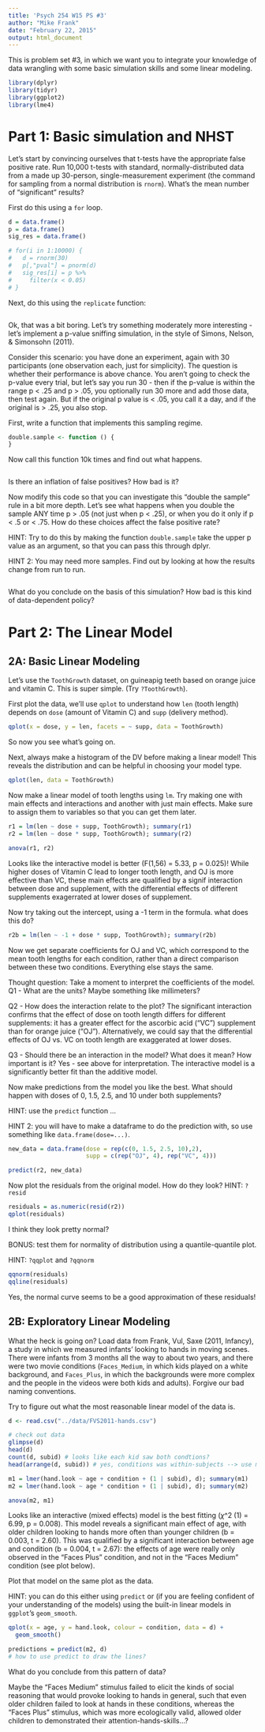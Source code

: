 ```yaml
---
title: 'Psych 254 W15 PS #3'
author: "Mike Frank"
date: "February 22, 2015"
output: html_document
---
```


This is problem set #3, in which we want you to integrate your knowledge of data wrangling with some basic simulation skills and some linear modeling.

```r
library(dplyr)
library(tidyr)
library(ggplot2)
library(lme4)
```

Part 1: Basic simulation and NHST
=================================

Let's start by convincing ourselves that t-tests have the appropriate false positive rate. Run 10,000 t-tests with standard, normally-distributed data from a made up 30-person, single-measurement experiment (the command for sampling from a normal distribution is `rnorm`). What's the mean number of "significant" results?

First do this using a `for` loop.

```r
d = data.frame()
p = data.frame()
sig_res = data.frame()

# for(i in 1:10000) {
#   d = rnorm(30)
#   p[,"pval"] = pnorm(d)
#   sig_res[i] = p %>%
#     filter(x < 0.05)
# }


```

Next, do this using the `replicate` function:

```r
```

Ok, that was a bit boring. Let's try something moderately more interesting - let's implement a p-value sniffing simulation, in the style of Simons, Nelson, & Simonsohn (2011).

Consider this scenario: you have done an experiment, again with 30 participants (one observation each, just for simplicity). The question is whether their performance is above chance. You aren't going to check the p-value every trial, but let's say you run 30 - then if the p-value is within the range p < .25 and p > .05, you optionally run 30 more and add those data, then test again. But if the original p value is < .05, you call it a day, and if the original is > .25, you also stop.  

First, write a function that implements this sampling regime.

```r
double.sample <- function () {
}
```

Now call this function 10k times and find out what happens. 

```r
```

Is there an inflation of false positives? How bad is it?

Now modify this code so that you can investigate this "double the sample" rule in a bit more depth. Let's see what happens when you double the sample ANY time p > .05 (not just when p < .25), or when you do it only if p < .5 or < .75. How do these choices affect the false positive rate?

HINT: Try to do this by making the function `double.sample` take the upper p value as an argument, so that you can pass this through dplyr.

HINT 2: You may need more samples. Find out by looking at how the results change from run to run.

```r
```

What do you conclude on the basis of this simulation? How bad is this kind of data-dependent policy?


Part 2: The Linear Model
========================

2A: Basic Linear Modeling
-------------------------

Let's use the `ToothGrowth` dataset, on guineapig teeth based on orange juice
and vitamin C. This is super simple. (Try `?ToothGrowth`).

First plot the data, we'll use `qplot` to understand how `len` (tooth length) depends on `dose` (amount of Vitamin C) and `supp` (delivery method).

```r
qplot(x = dose, y = len, facets = ~ supp, data = ToothGrowth)
```

So now you see what's going on. 

Next, always make a histogram of the DV before making a linear model! This reveals the distribution and can be helpful in choosing your model type.

```r
qplot(len, data = ToothGrowth)
```

Now make a linear model of tooth lengths using `lm`. Try making one with main effects and interactions and another with just main  effects. Make sure to assign them to variables so that you can get them later.

```r
r1 = lm(len ~ dose + supp, ToothGrowth); summary(r1)
r2 = lm(len ~ dose * supp, ToothGrowth); summary(r2)

anova(r1, r2)
```

Looks like the interactive model is better (F(1,56) = 5.33, p = 0.025)!  While higher doses of Vitamin C lead to longer tooth length, and OJ is more effective than VC, these main effects are qualified by a signif interaction between dose and supplement, with the differential effects of different supplements exagerrated at lower doses of supplement.

Now try taking out the intercept, using a -1 term in the formula. what does this do?

```r
r2b = lm(len ~ -1 + dose * supp, ToothGrowth); summary(r2b)
```

Now we get separate coefficients for OJ and VC, which correspond to the mean tooth lengths for each condition, rather than a direct comparison between these two conditions. Everything else stays the same.

Thought question: Take a moment to interpret the coefficients of the model. 
Q1 - What are the units? 
Maybe something like millimeters?

Q2 - How does the interaction relate to the plot?
The significant interaction confirms that the effect of dose on tooth length differs for different supplements: it has a greater effect for the ascorbic acid ("VC") supplement than for orange juice ("OJ"). Alternatively, we could say that the differential effects of OJ vs. VC on tooth length are exaggerated at lower doses.

Q3 - Should there be an interaction in the model? What does it mean? How important is it?
Yes - see above for interpretation. The interactive model is a significantly better fit than the additive model.

Now make predictions from the model you like the best. What should happen with
doses of 0, 1.5, 2.5, and 10 under both supplements? 

HINT: use the `predict` function ...

HINT 2: you will have to make a dataframe to do the prediction with, so use something like `data.frame(dose=...)`.

```r
new_data = data.frame(dose = rep(c(0, 1.5, 2.5, 10),2),
                      supp = c(rep("OJ", 4), rep("VC", 4)))

predict(r2, new_data)
```

Now plot the residuals from the original model. How do they look?
HINT: `?resid`

```r
residuals = as.numeric(resid(r2))
qplot(residuals)
```

I think they look pretty normal?

BONUS: test them for normality of distribution using a quantile-quantile plot.

HINT: `?qqplot` and `?qqnorm`

```r
qqnorm(residuals)
qqline(residuals)
```

Yes, the normal curve seems to be a good approximation of these residuals!

2B: Exploratory Linear Modeling
-------------------------------

What the heck is going on? Load data from Frank, Vul, Saxe (2011, Infancy), a study in which we measured infants' looking to hands in moving scenes. There were infants from 3 months all the way to about two years, and there were two movie conditions (`Faces_Medium`, in which kids played on a white background, and `Faces_Plus`, in which the backgrounds were more complex and the people in the videos were both kids and adults). Forgive our bad naming conventions.

Try to figure out what the most reasonable linear model of the data is.

```r
d <- read.csv("../data/FVS2011-hands.csv")

# check out data
glimpse(d)
head(d)
count(d, subid) # looks like each kid saw both condtions?
head(arrange(d, subid)) # yes, conditions was within-subjects --> use mixed models

m1 = lmer(hand.look ~ age + condition + (1 | subid), d); summary(m1)
m2 = lmer(hand.look ~ age * condition + (1 | subid), d); summary(m2)

anova(m2, m1)
```

Looks like an interactive (mixed effects) model is the best fitting ($\chi$^2 (1) = 6.99, p = 0.008). This model reveals a significant main effect of age, with older children looking to hands more often than younger children (b = 0.003, t = 2.60). This was qualified by a significant interaction between age and condition (b = 0.004, t = 2.67): the effects of age were really only observed in the "Faces Plus" condition, and not in the "Faces Medium" condition (see plot below).

Plot that model on the same plot as the data.

HINT: you can do this either using `predict` or (if you are feeling confident of your understanding of the models) using the built-in linear models in `ggplot`'s `geom_smooth`. 

```r
qplot(x = age, y = hand.look, colour = condition, data = d) +
  geom_smooth()

predictions = predict(m2, d)
# how to use predict to draw the lines?
```

What do you conclude from this pattern of data?

Maybe the "Faces Medium" stimulus failed to elicit the kinds of social reasoning that would provoke looking to hands in general, such that even older children failed to look at hands in these conditions, whereas the "Faces Plus" stimulus, which was more ecologically valid, allowed older children to demonstrated their attention-hands-skills...?